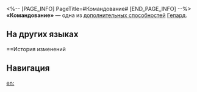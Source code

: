 <%-- [PAGE_INFO]
PageTitle=#Командование#
[END_PAGE_INFO] --%>
{{Навык Инфобокс
|Название         = Командование
|Изображение      = След Командование.png
|Персонаж         = Гепард
|Тип              = Доп. способность
|Возвышение       = 4
|Длительность     = 
|Описание         = После срабатывания Непреклонной воли энергия Гепарда восстанавливается до 100%.
|Свойство1        = 
|Масштабирование1 = 
}}
'''«Командование»''' — одна из [[дополнительная способность|дополнительных способностей]] [[Гепард]].

==На других языках==
{{На других языках
|en   = Commander
|zhs  = 统领
|zht  = 統領
|ja   = {{Rubi|統率|とうそつ}}
|ko   = 지휘관
|es   = Comandante
|fr   = Commandant
|ru   = Командование
|th   = Commander
|vi   = Thống Lĩnh
|de   = Kommandant
|id   = Commander
|pt   = Comandante
}}

==История изменений
{{История изменений|3.5}}

==Навигация==
{{Навык Навбокс|Гепард}}

[[en:]]